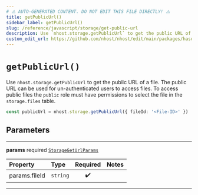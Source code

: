 ```yaml
---
# ⚠️ AUTO-GENERATED CONTENT. DO NOT EDIT THIS FILE DIRECTLY! ⚠️
title: getPublicUrl()
sidebar_label: getPublicUrl()
slug: /reference/javascript/storage/get-public-url
description: Use `nhost.storage.getPublicUrl` to get the public URL of a file. The public URL can be used for un-authenticated users to access files. To access public files the `public` role must have permissions to select the file in the `storage.files` table.
custom_edit_url: https://github.com/nhost/nhost/edit/main/packages/hasura-storage-js/src/hasura-storage-client.ts#L77
---
```


# `getPublicUrl()`

Use `nhost.storage.getPublicUrl` to get the public URL of a file. The public URL can be used for un-authenticated users to access files. To access public files the `public` role must have permissions to select the file in the `storage.files` table.

```ts
const publicUrl = nhost.storage.getPublicUrl({ fileId: '<File-ID>' })
```

## Parameters

---

**<span className="parameter-name">params</span>** <span className="optional-status">required</span> [`StorageGetUrlParams`](/reference/docgen/javascript/storage/types/storage-get-url-params)

| Property                                                                                  | Type     | Required | Notes |
| :---------------------------------------------------------------------------------------- | :------- | :------: | :---- |
| <span className="parameter-name"><span className="light-grey">params.</span>fileId</span> | `string` |    ✔️    |       |

---
